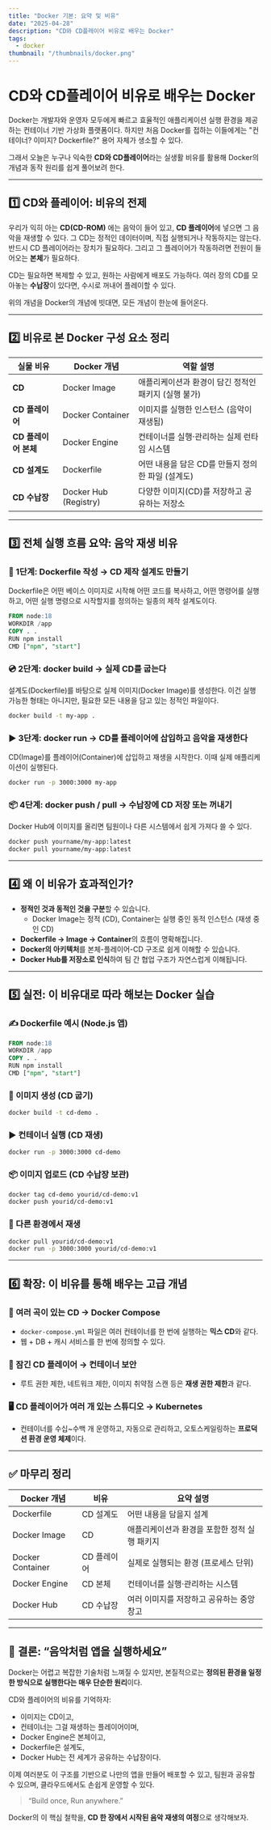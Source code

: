 ```yaml
---
title: "Docker 기본: 요약 및 비유"
date: "2025-04-28"
description: "CD와 CD플레이어 비유로 배우는 Docker"
tags:
  - docker
thumbnail: "/thumbnails/docker.png"
---
```


# CD와 CD플레이어 비유로 배우는 Docker

Docker는 개발자와 운영자 모두에게 빠르고 효율적인 애플리케이션 실행 환경을 제공하는 컨테이너 기반 가상화 플랫폼이다. 하지만 처음 Docker를 접하는 이들에게는 "컨테이너? 이미지? Dockerfile?" 용어 자체가 생소할 수 있다.

그래서 오늘은 누구나 익숙한 **CD와 CD플레이어**라는 실생활 비유를 활용해 Docker의 개념과 동작 원리를 쉽게 풀어보려 한다.

---

## 1️⃣ CD와 플레이어: 비유의 전제

우리가 익히 아는 **CD(CD-ROM)** 에는 음악이 들어 있고, **CD 플레이어**에 넣으면 그 음악을 재생할 수 있다. 그 CD는 정적인 데이터이며, 직접 실행되거나 작동하지는 않는다. 반드시 CD 플레이어라는 장치가 필요하다. 그리고 그 플레이어가 작동하려면 전원이 들어오는 **본체**가 필요하다.

CD는 필요하면 복제할 수 있고, 원하는 사람에게 배포도 가능하다. 여러 장의 CD를 모아놓는 **수납장**이 있다면, 수시로 꺼내어 플레이할 수 있다.

위의 개념을 Docker의 개념에 빗대면, 모든 개념이 한눈에 들어온다.

---

## 2️⃣ 비유로 본 Docker 구성 요소 정리

| 실물 비유 | Docker 개념 | 역할 설명 |
| --- | --- | --- |
| **CD** | Docker Image | 애플리케이션과 환경이 담긴 정적인 패키지 (실행 불가) |
| **CD 플레이어** | Docker Container | 이미지를 실행한 인스턴스 (음악이 재생됨) |
| **CD 플레이어 본체** | Docker Engine | 컨테이너를 실행·관리하는 실제 런타임 시스템 |
| **CD 설계도** | Dockerfile | 어떤 내용을 담은 CD를 만들지 정의한 파일 (설계도) |
| **CD 수납장** | Docker Hub (Registry) | 다양한 이미지(CD)를 저장하고 공유하는 저장소 |

---

## 3️⃣ 전체 실행 흐름 요약: 음악 재생 비유

### 📄 1단계: Dockerfile 작성 → CD 제작 설계도 만들기

Dockerfile은 어떤 베이스 이미지로 시작해 어떤 코드를 복사하고, 어떤 명령어를 실행하고, 어떤 실행 명령으로 시작할지를 정의하는 일종의 제작 설계도이다.

```sql
FROM node:18
WORKDIR /app
COPY . .
RUN npm install
CMD ["npm", "start"]
```

### 💿 2단계: docker build → 실제 CD를 굽는다

설계도(Dockerfile)를 바탕으로 실제 이미지(Docker Image)를 생성한다. 이건 실행 가능한 형태는 아니지만, 필요한 모든 내용을 담고 있는 정적인 파일이다.

```bash
docker build -t my-app .
```

### ▶️ 3단계: docker run → CD를 플레이어에 삽입하고 음악을 재생한다

CD(Image)를 플레이어(Container)에 삽입하고 재생을 시작한다. 이때 실제 애플리케이션이 실행된다.

```bash
docker run -p 3000:3000 my-app
```

### 📦 4단계: docker push / pull → 수납장에 CD 저장 또는 꺼내기

Docker Hub에 이미지를 올리면 팀원이나 다른 시스템에서 쉽게 가져다 쓸 수 있다.

```bash
docker push yourname/my-app:latest
docker pull yourname/my-app:latest
```

---

## 4️⃣ 왜 이 비유가 효과적인가?

- **정적인 것과 동적인 것을 구분**할 수 있습니다.
    - Docker Image는 정적 (CD), Container는 실행 중인 동적 인스턴스 (재생 중인 CD)
- **Dockerfile → Image → Container**의 흐름이 명확해집니다.
- **Docker의 아키텍처**를 본체-플레이어-CD 구조로 쉽게 이해할 수 있습니다.
- **Docker Hub를 저장소로 인식**하여 팀 간 협업 구조가 자연스럽게 이해됩니다.

---

## 5️⃣ 실전: 이 비유대로 따라 해보는 Docker 실습

### ✍️ Dockerfile 예시 (Node.js 앱)

```sql
FROM node:18
WORKDIR /app
COPY . .
RUN npm install
CMD ["npm", "start"]
```

### 🔨 이미지 생성 (CD 굽기)

```bash
docker build -t cd-demo .
```

### ▶️ 컨테이너 실행 (CD 재생)

```bash
docker run -p 3000:3000 cd-demo
```

### 📦 이미지 업로드 (CD 수납장 보관)

```bash
docker tag cd-demo yourid/cd-demo:v1
docker push yourid/cd-demo:v1
```

### 🔁 다른 환경에서 재생

```bash
docker pull yourid/cd-demo:v1
docker run -p 3000:3000 yourid/cd-demo:v1
```

---

## 6️⃣ 확장: 이 비유를 통해 배우는 고급 개념

### 🔁 여러 곡이 있는 CD → Docker Compose

- `docker-compose.yml` 파일은 여러 컨테이너를 한 번에 실행하는 **믹스 CD**와 같다.
- 웹 + DB + 캐시 서비스를 한 번에 정의할 수 있다.

### 🔐 잠긴 CD 플레이어 → 컨테이너 보안

- 루트 권한 제한, 네트워크 제한, 이미지 취약점 스캔 등은 **재생 권한 제한**과 같다.

### 🖥️ CD 플레이어가 여러 개 있는 스튜디오 → Kubernetes

- 컨테이너를 수십~수백 개 운영하고, 자동으로 관리하고, 오토스케일링하는 **프로덕션 환경 운영 체제**이다.

---

## ✅ 마무리 정리

| Docker 개념 | 비유 | 요약 설명 |
| --- | --- | --- |
| Dockerfile | CD 설계도 | 어떤 내용을 담을지 설계 |
| Docker Image | CD | 애플리케이션과 환경을 포함한 정적 실행 패키지 |
| Docker Container | CD 플레이어 | 실제로 실행되는 환경 (프로세스 단위) |
| Docker Engine | CD 본체 | 컨테이너를 실행·관리하는 시스템 |
| Docker Hub | CD 수납장 | 여러 이미지를 저장하고 공유하는 중앙 창고 |

---

## 🎁 결론: “음악처럼 앱을 실행하세요”

Docker는 어렵고 복잡한 기술처럼 느껴질 수 있지만, 본질적으로는 **정의된 환경을 일정한 방식으로 실행한다는 매우 단순한 원리**이다.

CD와 플레이어의 비유를 기억하자:

- 이미지는 CD이고,
- 컨테이너는 그걸 재생하는 플레이어이며,
- Docker Engine은 본체이고,
- Dockerfile은 설계도,
- Docker Hub는 전 세계가 공유하는 수납장이다.

이제 여러분도 이 구조를 기반으로 나만의 앱을 만들어 배포할 수 있고, 팀원과 공유할 수 있으며, 클라우드에서도 손쉽게 운영할 수 있다.

> “Build once, Run anywhere.”
> 

Docker의 이 핵심 철학을, **CD 한 장에서 시작된 음악 재생의 여정**으로 생각해보자.